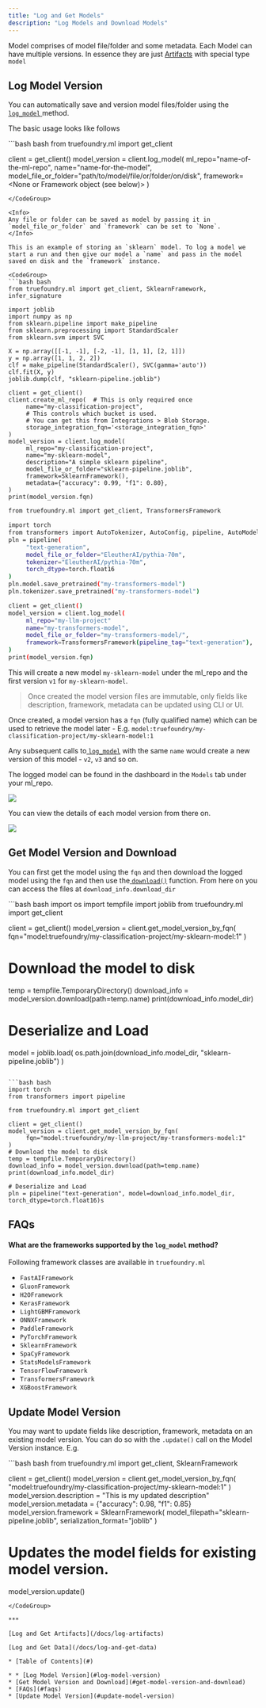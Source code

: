 ```yaml
---
title: "Log and Get Models"
description: "Log Models and Download Models"
---
```


Model comprises of model file/folder and some metadata. Each Model can have multiple versions. In essence they are just [Artifacts](doc:log-artifacts) with special type `model`

## Log Model Version

You can automatically save and version model files/folder using the[ `log_model` ](https://docs.truefoundry.com/docs/runs#kbdfunctionkbd-log_model)method.

The basic usage looks like follows

<CodeGroup>
  ```bash bash
  from truefoundry.ml import get_client
    
  client = get_client()
  model_version = client.log_model(
      ml_repo="name-of-the-ml-repo",
      name="name-for-the-model",
      model_file_or_folder="path/to/model/file/or/folder/on/disk",
      framework=<None or Framework object (see below)>
  )
  ```
</CodeGroup>

<Info>
  Any file or folder can be saved as model by passing it in `model_file_or_folder` and `framework` can be set to `None`.
</Info>

This is an example of storing an `sklearn` model. To log a model we start a run and then give our model a `name` and pass in the model saved on disk and the `framework` instance.

<CodeGroup>
  ```bash bash
  from truefoundry.ml import get_client, SklearnFramework, infer_signature

  import joblib
  import numpy as np
  from sklearn.pipeline import make_pipeline
  from sklearn.preprocessing import StandardScaler
  from sklearn.svm import SVC

  X = np.array([[-1, -1], [-2, -1], [1, 1], [2, 1]])
  y = np.array([1, 1, 2, 2])
  clf = make_pipeline(StandardScaler(), SVC(gamma='auto'))
  clf.fit(X, y)
  joblib.dump(clf, "sklearn-pipeline.joblib")

  client = get_client()
  client.create_ml_repo(  # This is only required once
       name="my-classification-project",
       # This controls which bucket is used.
       # You can get this from Integrations > Blob Storage.
       storage_integration_fqn='<storage_integration_fqn>'
  )
  model_version = client.log_model(
       ml_repo="my-classification-project",
       name="my-sklearn-model",
       description="A simple sklearn pipeline",
       model_file_or_folder="sklearn-pipeline.joblib",
       framework=SklearnFramework(),
       metadata={"accuracy": 0.99, "f1": 0.80},
  )
  print(model_version.fqn)
  ```

  ```bash bash
  from truefoundry.ml import get_client, TransformersFramework

  import torch
  from transformers import AutoTokenizer, AutoConfig, pipeline, AutoModelForCausalLM
  pln = pipeline(
       "text-generation",
       model_file_or_folder="EleutherAI/pythia-70m",
       tokenizer="EleutherAI/pythia-70m",
       torch_dtype=torch.float16
  )
  pln.model.save_pretrained("my-transformers-model")
  pln.tokenizer.save_pretrained("my-transformers-model")

  client = get_client()
  model_version = client.log_model(
       ml_repo="my-llm-project"
       name="my-transformers-model",
       model_file_or_folder="my-transformers-model/",
       framework=TransformersFramework(pipeline_tag="text-generation"),
  )
  print(model_version.fqn)
  ```
</CodeGroup>

This will create a new model `my-sklearn-model` under the ml\_repo and the first version `v1` for `my-sklearn-model`.

> Once created the model version files are immutable, only fields like description, framework, metadata can be updated using CLI or UI.

Once created, a model version has a `fqn` (fully qualified name) which can be used to retrieve the model later - E.g. `model:truefoundry/my-classification-project/my-sklearn-model:1`

Any subsequent calls to[ `log_model`](https://docs.truefoundry.com/docs/runs#kbdfunctionkbd-log_model) with the same `name` would create a new version of this model - `v2`, `v3` and so on.

The logged model can be found in the dashboard in the `Models` tab under your ml\_repo.

![](/images/docs/e43453146ee3833c9ea8bedd721ac9b037a4b1143730d540744aab3d62ff75fe-image.png)

You can view the details of each model version from there on.

![](/images/docs/2322ed688a2684a7d557648d2091433190a60c53104740d70b3321492b8a37d1-image_1.png)

## Get Model Version and Download

You can first get the model using the `fqn` and then download the logged model using the `fqn` and then use the[ `download()`](https://docs.truefoundry.com/docs/models#kbdfunctionkbd-download) function. From here on you can access the files at `download_info.download_dir`

<CodeGroup>
  ```bash bash
  import os
  import tempfile
  import joblib
  from truefoundry.ml import get_client

  client = get_client()
  model_version = client.get_model_version_by_fqn(
       fqn="model:truefoundry/my-classification-project/my-sklearn-model:1"
  )

  # Download the model to disk
  temp = tempfile.TemporaryDirectory()
  download_info = model_version.download(path=temp.name)
  print(download_info.model_dir)

  # Deserialize and Load
  model = joblib.load(
       os.path.join(download_info.model_dir, "sklearn-pipeline.joblib")
  )
  ```

  ```bash bash
  import torch
  from transformers import pipeline

  from truefoundry.ml import get_client

  client = get_client()
  model_version = client.get_model_version_by_fqn(
       fqn="model:truefoundry/my-llm-project/my-transformers-model:1"
  )
  # Download the model to disk
  temp = tempfile.TemporaryDirectory()
  download_info = model_version.download(path=temp.name)
  print(download_info.model_dir)

  # Deserialize and Load
  pln = pipeline("text-generation", model=download_info.model_dir, torch_dtype=torch.float16)s
  ```
</CodeGroup>

## FAQs

#### What are the frameworks supported by the `log_model` method?

Following framework classes are available in `truefoundry.ml`

* `FastAIFramework`
* `GluonFramework`
* `H2OFramework`
* `KerasFramework`
* `LightGBMFramework`
* `ONNXFramework`
* `PaddleFramework`
* `PyTorchFramework`
* `SklearnFramework`
* `SpaCyFramework`
* `StatsModelsFramework`
* `TensorFlowFramework`
* `TransformersFramework`
* `XGBoostFramework`

## Update Model Version

You may want to update fields like description, framework, metadata on an existing model version. You can do so with the `.update()` call on the Model Version instance. E.g.

<CodeGroup>
  ```bash bash
  from truefoundry.ml import get_client, SklearnFramework

  client = get_client()
  model_version = client.get_model_version_by_fqn(
      "model:truefoundry/my-classification-project/my-sklearn-model:1"
  )
  model_version.description = "This is my updated description"
  model_version.metadata = {"accuracy": 0.98, "f1": 0.85}
  model_version.framework = SklearnFramework(
      model_filepath="sklearn-pipeline.joblib",
      serialization_format="joblib"
  )
  # Updates the model fields for existing model version.
  model_version.update()
  ```
</CodeGroup>

***

[Log and Get Artifacts](/docs/log-artifacts)

[Log and Get Data](/docs/log-and-get-data)

* [Table of Contents](#)

* * [Log Model Version](#log-model-version)
  * [Get Model Version and Download](#get-model-version-and-download)
  * [FAQs](#faqs)
  * [Update Model Version](#update-model-version)
